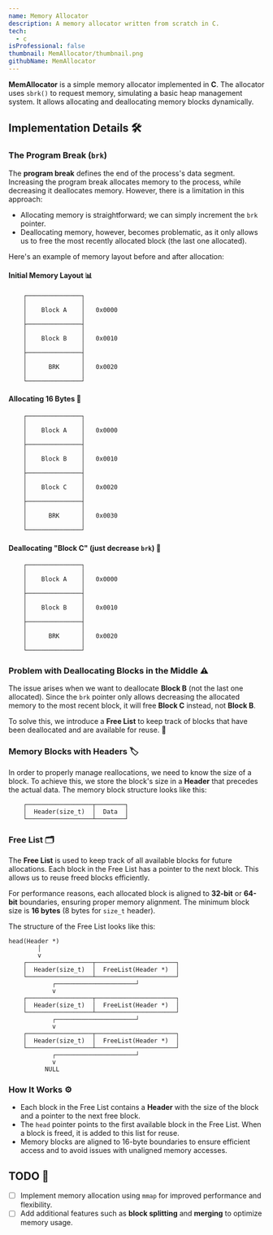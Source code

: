 ```yaml
---
name: Memory Allocator
description: A memory allocator written from scratch in C.
tech: 
  - c
isProfessional: false
thumbnail: MemAllocator/thumbnail.png
githubName: MemAllocator
---
```

**MemAllocator** is a simple memory allocator implemented in **C**. The allocator uses `sbrk()` to request memory, simulating a basic heap management system. It allows allocating and deallocating memory blocks dynamically.

## Implementation Details 🛠️  

### **The Program Break (`brk`)**  

The **program break** defines the end of the process's data segment. Increasing the program break allocates memory to the process, while decreasing it deallocates memory. However, there is a limitation in this approach:  

- Allocating memory is straightforward; we can simply increment the `brk` pointer.  
- Deallocating memory, however, becomes problematic, as it only allows us to free the most recently allocated block (the last one allocated).  

Here's an example of memory layout before and after allocation:

#### **Initial Memory Layout** 📊
```plaintext
    ┌───────────────┐
    │               │
    │    Block A    │   0x0000
    │               │
    ├───────────────┤
    │               │
    │    Block B    │   0x0010
    │               │
    ├───────────────┤
    │               │
    │      BRK      │   0x0020
    │               │
    └───────────────┘
```

#### **Allocating 16 Bytes** 💾
```plaintext
    ┌───────────────┐
    │               │
    │    Block A    │   0x0000
    │               │
    ├───────────────┤
    │               │
    │    Block B    │   0x0010
    │               │
    ├───────────────┤
    │               │
    │    Block C    │   0x0020
    │               │
    ├───────────────┤
    │               │
    │      BRK      │   0x0030
    │               │
    └───────────────┘
```

#### **Deallocating "Block C" (just decrease `brk`)** 🔄
```plaintext
    ┌───────────────┐
    │               │
    │    Block A    │   0x0000
    │               │
    ├───────────────┤
    │               │
    │    Block B    │   0x0010
    │               │
    ├───────────────┤
    │               │
    │      BRK      │   0x0020
    │               │
    └───────────────┘
```

### **Problem with Deallocating Blocks in the Middle** ⚠️
The issue arises when we want to deallocate **Block B** (not the last one allocated). Since the `brk` pointer only allows decreasing the allocated memory to the most recent block, it will free **Block C** instead, not **Block B**.  

To solve this, we introduce a **Free List** to keep track of blocks that have been deallocated and are available for reuse. 🔄

### **Memory Blocks with Headers** 🏷️

In order to properly manage reallocations, we need to know the size of a block. To achieve this, we store the block's size in a **Header** that precedes the actual data. The memory block structure looks like this:

```plaintext
    ┌──────────────────┬────────┐
    │  Header(size_t)  │  Data  │
    └──────────────────┴────────┘
```

### **Free List** 🗂️  

The **Free List** is used to keep track of all available blocks for future allocations. Each block in the Free List has a pointer to the next block. This allows us to reuse freed blocks efficiently.  

For performance reasons, each allocated block is aligned to **32-bit** or **64-bit** boundaries, ensuring proper memory alignment. The minimum block size is **16 bytes** (8 bytes for `size_t` header).  

The structure of the Free List looks like this:

```plaintext
head(Header *)
        │
        v
    ┌──────────────────┬──────────────────────┐
    │  Header(size_t)  │  FreeList(Header *)  │
    └──────────────────┴──────────────────────┘
            ┌──────────────────────┘
            v
    ┌──────────────────┬──────────────────────┐
    │  Header(size_t)  │  FreeList(Header *)  │
    └──────────────────┴──────────────────────┘
            ┌──────────────────────┘
            v
    ┌──────────────────┬──────────────────────┐
    │  Header(size_t)  │  FreeList(Header *)  │
    └──────────────────┴──────────────────────┘
            ┌──────────────────────┘
            v
          NULL
```  

### **How It Works** ⚙️  
- Each block in the Free List contains a **Header** with the size of the block and a pointer to the next free block.  
- The `head` pointer points to the first available block in the Free List. When a block is freed, it is added to this list for reuse.  
- Memory blocks are aligned to 16-byte boundaries to ensure efficient access and to avoid issues with unaligned memory accesses.  

## TODO 📅  
- [ ] Implement memory allocation using `mmap` for improved performance and flexibility.  
- [ ] Add additional features such as **block splitting** and **merging** to optimize memory usage.  